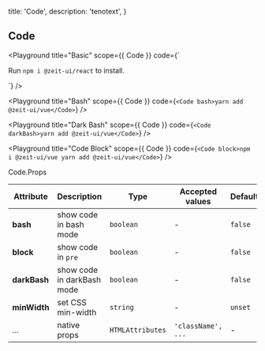 
  title: 'Code',
  description: 'tenotext',
}

## Code


<Playground
  title="Basic"
  scope={{ Code }}
  code={`
<p>Run <Code>npm i @zeit-ui/react</Code> to install.</p>
`} />

<Playground
  title="Bash"
  scope={{ Code }}
  code={`
<Code bash>yarn add @zeit-ui/vue</Code>
`} />

<Playground
  title="Dark Bash"
  scope={{ Code }}
  code={`
<Code darkBash>yarn add @zeit-ui/vue</Code>
`} />

<Playground
  title="Code Block"
  scope={{ Code }}
  code={`
<Code block>npm i @zeit-ui/vue
yarn add @zeit-ui/vue</Code>
`} />

<Attributes edit="/pages/docs/components/code.mdx">
<Attributes.Title>Code.Props</Attributes.Title>

| Attribute | Description | Type | Accepted values | Default
| ---------- | ---------- | ---- |  -------------- | ------ |
| **bash** | show code in bash mode | `boolean` | - | `false` |
| **block** | show code in `pre` | `boolean` | - | `false` |
| **darkBash** | show code in darkBash mode | `boolean` | - | `false` |
| **minWidth** | set CSS min-width | `string` | - | `unset` |
| ... | native props | `HTMLAttributes` | `'className', ...` | - |

</Attributes>

